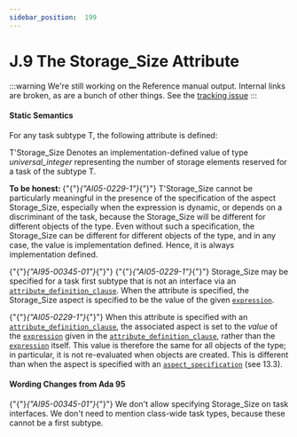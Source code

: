 ---
sidebar_position:  199
---

# J.9 The Storage_Size Attribute

:::warning
We're still working on the Reference manual output.  Internal links are broken,
as are a bunch of other things.
See the [tracking issue](https://github.com/ada-lang-io/ada-lang-io/issues/20)
:::



#### Static Semantics

<p>For any task subtype T, the following attribute is defined: <br /></p>

<p>T'Storage_Size Denotes an implementation-defined value of type <em>universal_integer</em> representing the number of storage elements reserved for a task of the subtype T. <br /></p>

<Admonition type="aarm" aarm="note" title="Note: ">
<strong>To be honest: </strong>{"{"}<em>{"AI05-0229-1"}</em>{"}"} T'Storage_Size cannot be particularly meaningful in the presence of the specification of the aspect Storage_Size, especially when the expression is dynamic, or depends on a discriminant of the task, because the Storage_Size will be different for different objects of the type. Even without such a specification, the Storage_Size can be different for different objects of the type, and in any case, the value is implementation defined. Hence, it is always implementation defined. <br /></Admonition>

<p>{"{"}<em>{"AI95-00345-01"}</em>{"}"} {"{"}<em>{"AI05-0229-1"}</em>{"}"} Storage_Size may be specified for a task first subtype that is not an interface via an <code><a href="../AA-13/AA-13.3#S0349">attribute_definition_clause</a></code>. When the attribute is specified, the Storage_Size aspect is specified to be the value of the given <code><a href="../AA-4/AA-4.4#S0132">expression</a></code>. <br /></p>

<Admonition type="aarm" aarm="ramification" title="Ramification: ">
<strong></strong>{"{"}<em>{"AI05-0229-1"}</em>{"}"} When this attribute is specified with an <code><a href="../AA-13/AA-13.3#S0349">attribute_definition_clause</a></code>, the associated aspect is set to the <em>value</em> of the <code><a href="../AA-4/AA-4.4#S0132">expression</a></code> given in the <code><a href="../AA-13/AA-13.3#S0349">attribute_definition_clause</a></code>, rather than the <code><a href="../AA-4/AA-4.4#S0132">expression</a></code> itself. This value is therefore the same for all objects of the type; in particular, it is not re-evaluated when objects are created. This is different than when the aspect is specified with an <code><a href="../AA-13/AA-13.1#S0346">aspect_specification</a></code> (see 13.3). <br /></Admonition>


#### Wording Changes from Ada 95

<Admonition type="aarm" aarm="note" title="Note: ">
{"{"}<em>{"AI95-00345-01"}</em>{"}"} We don't allow specifying Storage_Size on task interfaces. We don't need to mention class-wide task types, because these cannot be a first subtype. <br /></Admonition>

